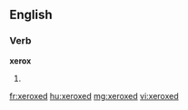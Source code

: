 ==English==

===Verb===
'''xerox'''

# {{past of|[[xerox]]}}

[[fr:xeroxed]]
[[hu:xeroxed]]
[[mg:xeroxed]]
[[vi:xeroxed]]